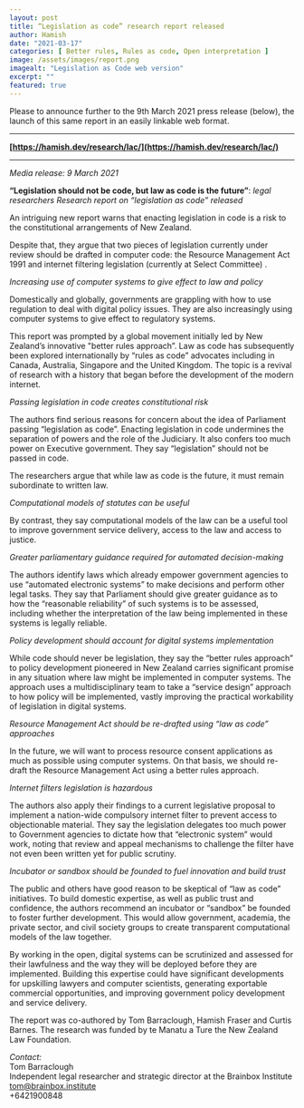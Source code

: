 ---
layout: post
title: “Legislation as code” research report released
author: Hamish
date: "2021-03-17"
categories: [ Better rules, Rules as code, Open interpretation ]
image: /assets/images/report.png
imagealt: "Legislation as Code web version"
excerpt: ""
featured: true
---

Please to announce further to the 9th March 2021 press release (below), the launch of this same report in an easily linkable web format.

---------------

**[https://hamish.dev/research/lac/](https://hamish.dev/research/lac/)**

---------------



*Media release: 9 March 2021*

**“Legislation should not be code, but law as code is the future”**: *legal researchers Research report on “legislation as code” released*

An intriguing new report warns that enacting legislation in code is a risk to the constitutional  arrangements of New Zealand.

Despite that, they argue that two pieces of legislation currently under review should be drafted in  computer code: the Resource Management Act 1991 and internet filtering legislation (currently at  Select Committee) .  

*Increasing use of computer systems to give effect to law and policy*

Domestically and globally, governments are grappling with how to use regulation to deal with digital  policy issues. They are also increasingly using computer systems to give effect to regulatory systems.  

This report was prompted by a global movement initially led by New Zealand’s innovative "better  rules approach”. Law as code has subsequently been explored internationally by “rules as code”  advocates including in Canada, Australia, Singapore and the United Kingdom. The topic is a revival of  research with a history that began before the development of the modern internet.  

*Passing legislation in code creates constitutional risk* 

The authors find serious reasons for concern about the idea of Parliament passing “legislation as  code”. Enacting legislation in code undermines the separation of powers and the role of the  Judiciary. It also confers too much power on Executive government. They say “legislation” should  not be passed in code. 

The researchers argue that while law as code is the future, it must remain subordinate to written  law.  

*Computational models of statutes can be useful*

By contrast, they say computational models of the law can be a useful tool to improve government  service delivery, access to the law and access to justice.  

*Greater parliamentary guidance required for automated decision-making*

The authors identify laws which already empower government agencies to use “automated  electronic systems” to make decisions and perform other legal tasks. They say that Parliament  should give greater guidance as to how the “reasonable reliability” of such systems is to be assessed,  including whether the interpretation of the law being implemented in these systems is legally  reliable.  

*Policy development should account for digital systems implementation*

While code should never be legislation, they say the “better rules approach” to policy development  pioneered in New Zealand carries significant promise in any situation where law might be  implemented in computer systems. The approach uses a multidisciplinary team to take a “service  design” approach to how policy will be implemented, vastly improving the practical workability of  legislation in digital systems.

*Resource Management Act should be re-drafted using “law as code” approaches*

In the future, we will want to process resource consent applications as much as possible using  computer systems. On that basis, we should re-draft the Resource Management Act using a better  rules approach.  

*Internet filters legislation is hazardous*

The authors also apply their findings to a current legislative proposal to implement a nation-wide  compulsory internet filter to prevent access to objectionable material. They say the legislation  delegates too much power to Government agencies to dictate how that “electronic system” would  work, noting that review and appeal mechanisms to challenge the filter have not even been written  yet for public scrutiny. 

*Incubator or sandbox should be founded to fuel innovation and build trust*

The public and others have good reason to be skeptical of “law as code” initiatives. To build domestic expertise, as well as public trust and confidence, the authors recommend an incubator or  “sandbox” be founded to foster further development. This would allow government, academia, the private sector, and civil society groups to create transparent computational models of the law  together.  

By working in the open, digital systems can be scrutinized and assessed for their lawfulness and the  way they will be deployed before they are implemented. Building this expertise could have  significant developments for upskilling lawyers and computer scientists, generating exportable  commercial opportunities, and improving government policy development and service delivery.  

The report was co-authored by Tom Barraclough, Hamish Fraser and Curtis Barnes. The research was  funded by te Manatu a Ture the New Zealand Law Foundation. 

*Contact:*\
Tom Barraclough \
Independent legal researcher and strategic director at the Brainbox Institute [tom@brainbox.institute](mailto:tom@brainbox.institute) \
+6421900848

